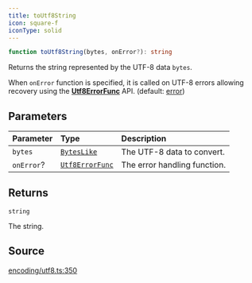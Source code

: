 ```yaml
---
title: toUtf8String
icon: square-f
iconType: solid
---
```


```ts
function toUtf8String(bytes, onError?): string
```

Returns the string represented by the UTF-8 data `bytes`.

When `onError` function is specified, it is called on UTF-8 errors allowing recovery using the
[**Utf8ErrorFunc**](/content/type-aliases/Utf8ErrorFunc) API. (default: [error](Utf8ErrorFuncs))

## Parameters

| Parameter | Type | Description |
| :------ | :------ | :------ |
| `bytes` | [`BytesLike`](/content/type-aliases/BytesLike) | The UTF-8 data to convert. |
| `onError`? | [`Utf8ErrorFunc`](/content/type-aliases/Utf8ErrorFunc) | The error handling function. |

## Returns

`string`

The string.

## Source

[encoding/utf8.ts:350](https://github.com/dominant-strategies/quais.js/blob/0b080dd187bafddecb11cf27fbfdd65add0ec116/src/encoding/utf8.ts#L350)
